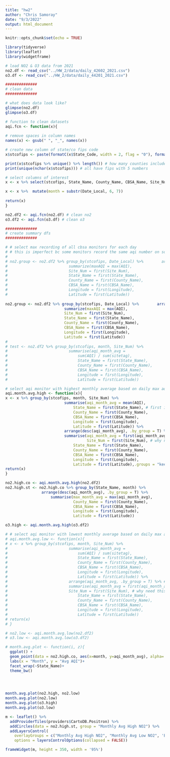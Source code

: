 ```yaml
---
title: "hw2"
author: "Chris Samoray"
date: "9/3/2022"
output: html_document
---
```


```r
knitr::opts_chunk$set(echo = TRUE)

library(tidyverse)
library(leaflet)
library(widgetframe)
```

```r
# load NO2 & O3 data from 2021
no2.df <- read_csv("../HW_2/data/daily_42602_2021.csv")
o3.df <- read_csv("../HW_2/data/daily_44201_2021.csv")

##############
# clean data
##############

# what does data look like?
glimpse(no2.df) 
glimpse(o3.df) 

# function to clean datasets
aqi.fcn <- function(x){
  
# remove spaces in column names
names(x) <- gsub(" ", "_", names(x)) 

# create new column of state/co fips code
x$stcofips <- paste(formatC(x$State_Code, width = 2, flag = "0"), formatC(x$County_Code, width = 3, flag = "0"), sep = "") # flag searches for leading zeros

print(x$stcofips %>% unique() %>% length()) # how many counties included
print(unique(nchar(x$stcofips))) # all have fips with 5 numbers

# select columns of interest
x <- x %>% select(stcofips, State_Name, County_Name, CBSA_Name, Site_Num, Longitude, Latitude, Date_Local, AQI, Parameter_Name)

x <- x %>%  mutate(month = substr(Date_Local, 6, 7))
 
return(x)
}

no2.df2 <- aqi.fcn(no2.df) # clean no2
o3.df2 <- aqi.fcn(o3.df) # clean o3

```


```r
##############
# create summary dfs
##############

# # select max recording of all cbsa monitors for each day
# # this is imperfect bc some monitors record the same aqi number on some days
#          
# no2.group <- no2.df2 %>% group_by(stcofips, Date_Local) %>%        arrange(desc(AQI), .by_group = T) %>% 
#                           summarize(maxAQI = max(AQI),
#                           Site_Num = first(Site_Num),
#                           State_Name = first(State_Name),
#                           County_Name = first(County_Name),
#                           CBSA_Name = first(CBSA_Name),
#                           Longitude = first(Longitude),
#                           Latitude = first(Latitude))
                         
no2.group <- no2.df2 %>% group_by(stcofips, Date_Local) %>%        arrange(desc(AQI), .by_group = T) %>%
                          summarize(maxAQI = max(AQI),
                          Site_Num = first(Site_Num),
                          State_Name = first(State_Name),
                          County_Name = first(County_Name),
                          CBSA_Name = first(CBSA_Name),
                          Longitude = first(Longitude),
                          Latitude = first(Latitude))
#                   
# test <- no2.df2 %>% group_by(stcofips, month, Site_Num) %>% 
#                           summarise(aqi_month_avg = 
#                               sum(AQI) / sum(sitetag),
#                               State_Name = first(State_Name),
#                               County_Name = first(County_Name),
#                               CBSA_Name = first(CBSA_Name),
#                               Longitude = first(Longitude),
#                               Latitude = first(Latitude))

# select aqi monitor with highest monthly average based on daily max aqi in each cbsa 
aqi.month.avg.high <- function(x){
x <- x %>% group_by(stcofips, month, Site_Num) %>% 
                          summarise(aqi_month_avg = mean(AQI),
                              State_Name = first(State_Name), # first in group, so okay bc will be the same for same monitor
                              County_Name = first(County_Name),
                              CBSA_Name = first(CBSA_Name),
                              Longitude = first(Longitude),
                              Latitude = first(Latitude)) %>%
                          arrange(desc(aqi_month_avg), .by_group = T) %>% # select high
                          summarise(aqi_month_avg = first(aqi_month_avg),
                                    Site_Num = first(Site_Num), # why need this, shouldn't it be in the group?
                              State_Name = first(State_Name),
                              County_Name = first(County_Name),
                              CBSA_Name = first(CBSA_Name),
                              Longitude = first(Longitude),
                              Latitude = first(Latitude),.groups = "keep")
return(x)
}

no2.high.co <- aqi.month.avg.high(no2.df2)
no2.high.st <- no2.high.co %>% group_by(State_Name, month) %>%
                arrange(desc(aqi_month_avg), .by_group = T) %>% 
                    summarise(max_month_avg = max(aqi_month_avg),
                              County_Name = first(County_Name),
                              CBSA_Name = first(CBSA_Name),
                              Longitude = first(Longitude),
                              Latitude = first(Latitude))

o3.high <- aqi.month.avg.high(o3.df2)

# # select aqi monitor with lowest monthly average based on daily max aqi in each cbsa 
# aqi.month.avg.low <- function(x){
# x <- x %>% group_by(stcofips, month, Site_Num) %>% 
#                           summarise(aqi_month_avg = 
#                               sum(AQI) / sum(sitetag),
#                               State_Name = first(State_Name),
#                               County_Name = first(County_Name),
#                               CBSA_Name = first(CBSA_Name),
#                               Longitude = first(Longitude),
#                               Latitude = first(Latitude)) %>%
#                           arrange(aqi_month_avg, .by_group = T) %>% # select low
#                           summarise(aqi_month_avg = first(aqi_month_avg),
#                           Site_Num = first(Site_Num), # why need this, shouldn't it be in the group?
#                               State_Name = first(State_Name),
#                               County_Name = first(County_Name),
#                               CBSA_Name = first(CBSA_Name),
#                               Longitude = first(Longitude),
#                               Latitude = first(Latitude))
# return(x)
# }

# no2.low <- aqi.month.avg.low(no2.df2)
# o3.low <- aqi.month.avg.low(o3.df2)
```



```r
# month.avg.plot <- function(i, z){
  ggplot() + 
  geom_point(data = no2.high.co, aes(x=month, y=aqi_month_avg), alpha=.5, show.legend = FALSE) +
  labs(x = "Month", y = "Avg AQI")+
  facet_wrap(~State_Name)+
  theme_bw()
  



month.avg.plot(no2.high, no2.low)
month.avg.plot(no2.low)
month.avg.plot(o3.high)
month.avg.plot(o3.low)

```

```r
m <- leaflet() %>%
  addProviderTiles(providers$CartoDB.Positron) %>% 
  addCircles(data = no2.high.st, group = "Monthly Avg High NO2") %>%
  addLayersControl(
    overlayGroups = c("Monthly Avg High NO2", "Monthly Avg Low NO2", 'Basemap'),
    options = layersControlOptions(collapsed = FALSE))

frameWidget(m, height = 350, width = '95%')

```






